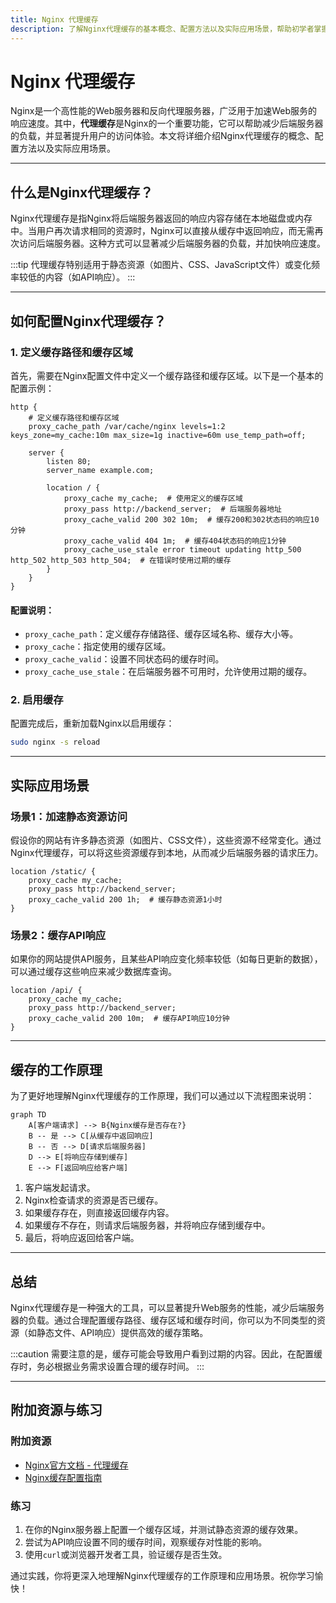 ```yaml
---
title: Nginx 代理缓存
description: 了解Nginx代理缓存的基本概念、配置方法以及实际应用场景，帮助初学者掌握如何通过缓存提升Web服务的性能。
---
```


# Nginx 代理缓存

Nginx是一个高性能的Web服务器和反向代理服务器，广泛用于加速Web服务的响应速度。其中，**代理缓存**是Nginx的一个重要功能，它可以帮助减少后端服务器的负载，并显著提升用户的访问体验。本文将详细介绍Nginx代理缓存的概念、配置方法以及实际应用场景。

---

## 什么是Nginx代理缓存？

Nginx代理缓存是指Nginx将后端服务器返回的响应内容存储在本地磁盘或内存中。当用户再次请求相同的资源时，Nginx可以直接从缓存中返回响应，而无需再次访问后端服务器。这种方式可以显著减少后端服务器的负载，并加快响应速度。

:::tip
代理缓存特别适用于静态资源（如图片、CSS、JavaScript文件）或变化频率较低的内容（如API响应）。
:::

---

## 如何配置Nginx代理缓存？

### 1. 定义缓存路径和缓存区域

首先，需要在Nginx配置文件中定义一个缓存路径和缓存区域。以下是一个基本的配置示例：

```nginx
http {
    # 定义缓存路径和缓存区域
    proxy_cache_path /var/cache/nginx levels=1:2 keys_zone=my_cache:10m max_size=1g inactive=60m use_temp_path=off;

    server {
        listen 80;
        server_name example.com;

        location / {
            proxy_cache my_cache;  # 使用定义的缓存区域
            proxy_pass http://backend_server;  # 后端服务器地址
            proxy_cache_valid 200 302 10m;  # 缓存200和302状态码的响应10分钟
            proxy_cache_valid 404 1m;  # 缓存404状态码的响应1分钟
            proxy_cache_use_stale error timeout updating http_500 http_502 http_503 http_504;  # 在错误时使用过期的缓存
        }
    }
}
```

#### 配置说明：
- `proxy_cache_path`：定义缓存存储路径、缓存区域名称、缓存大小等。
- `proxy_cache`：指定使用的缓存区域。
- `proxy_cache_valid`：设置不同状态码的缓存时间。
- `proxy_cache_use_stale`：在后端服务器不可用时，允许使用过期的缓存。

### 2. 启用缓存

配置完成后，重新加载Nginx以启用缓存：

```bash
sudo nginx -s reload
```

---

## 实际应用场景

### 场景1：加速静态资源访问

假设你的网站有许多静态资源（如图片、CSS文件），这些资源不经常变化。通过Nginx代理缓存，可以将这些资源缓存到本地，从而减少后端服务器的请求压力。

```nginx
location /static/ {
    proxy_cache my_cache;
    proxy_pass http://backend_server;
    proxy_cache_valid 200 1h;  # 缓存静态资源1小时
}
```

### 场景2：缓存API响应

如果你的网站提供API服务，且某些API响应变化频率较低（如每日更新的数据），可以通过缓存这些响应来减少数据库查询。

```nginx
location /api/ {
    proxy_cache my_cache;
    proxy_pass http://backend_server;
    proxy_cache_valid 200 10m;  # 缓存API响应10分钟
}
```

---

## 缓存的工作原理

为了更好地理解Nginx代理缓存的工作原理，我们可以通过以下流程图来说明：

```mermaid
graph TD
    A[客户端请求] --> B{Nginx缓存是否存在?}
    B -- 是 --> C[从缓存中返回响应]
    B -- 否 --> D[请求后端服务器]
    D --> E[将响应存储到缓存]
    E --> F[返回响应给客户端]
```

1. 客户端发起请求。
2. Nginx检查请求的资源是否已缓存。
3. 如果缓存存在，则直接返回缓存内容。
4. 如果缓存不存在，则请求后端服务器，并将响应存储到缓存中。
5. 最后，将响应返回给客户端。

---

## 总结

Nginx代理缓存是一种强大的工具，可以显著提升Web服务的性能，减少后端服务器的负载。通过合理配置缓存路径、缓存区域和缓存时间，你可以为不同类型的资源（如静态文件、API响应）提供高效的缓存策略。

:::caution
需要注意的是，缓存可能会导致用户看到过期的内容。因此，在配置缓存时，务必根据业务需求设置合理的缓存时间。
:::

---

## 附加资源与练习

### 附加资源
- [Nginx官方文档 - 代理缓存](https://nginx.org/en/docs/http/ngx_http_proxy_module.html#proxy_cache)
- [Nginx缓存配置指南](https://www.digitalocean.com/community/tutorials/understanding-nginx-http-proxying-load-balancing-buffering-and-caching)

### 练习
1. 在你的Nginx服务器上配置一个缓存区域，并测试静态资源的缓存效果。
2. 尝试为API响应设置不同的缓存时间，观察缓存对性能的影响。
3. 使用`curl`或浏览器开发者工具，验证缓存是否生效。

通过实践，你将更深入地理解Nginx代理缓存的工作原理和应用场景。祝你学习愉快！